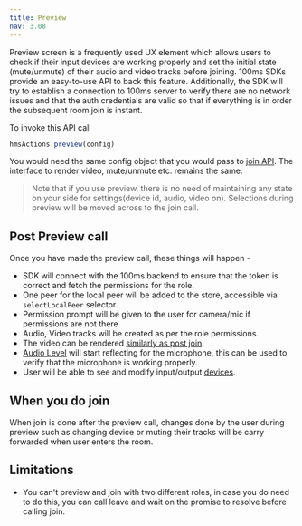 ```yaml
---
title: Preview
nav: 3.08
---
```


Preview screen is a frequently used UX element which allows users to check if their input devices are working properly and 
set the initial state (mute/unmute) of their audio and video tracks before joining. 
100ms SDKs provide an easy-to-use API to back this feature. 
Additionally, the SDK will try to establish a connection to 100ms server to verify there are no network issues and that the 
auth credentials are valid so that if everything is in order the subsequent room join is instant.

To invoke this API call

```js
hmsActions.preview(config)
```

You would need the same config object that you would pass to [join API](.features/join). The interface to render video, mute/unmute etc. remains the same.


> Note that if you use preview, there is no need of maintaining any state on your side for settings(device id, audio, video on). Selections
during preview will be moved across to the join call.

## Post Preview call

Once you have made the preview call, these things will happen -

* SDK will connect with the 100ms backend to ensure that the token is correct and fetch the permissions for the role.
* One peer for the local peer will be added to the store, accessible via `selectLocalPeer` selector.
* Permission prompt will be given to the user for camera/mic if permissions are not there
* Audio, Video tracks will be created as per the role permissions.
* The video can be rendered [similarly as post join](./render-video).
* [Audio Level](../advanced-features/audio-level) will start reflecting for the microphone, this can be used to verify that
the microphone is working properly.
* User will be able to see and modify input/output [devices](./device-change).


## When you do join

When join is done after the preview call, changes done by the user during preview such as changing device or muting their
tracks will be carry forwarded when user enters the room.

## Limitations

* You can't preview and join with two different roles, in case you do need to do this, you can call leave and wait on the promise
to resolve before calling join.
